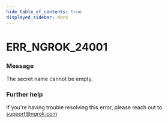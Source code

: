 ```yaml
---
hide_table_of_contents: true
displayed_sidebar: docs
---
```



# ERR_NGROK_24001

### Message

The secret name cannot be empty.

<ErrorDetails error="err_ngrok_24001" />

### Further help

If you're having trouble resolving this error, please reach out to [support@ngrok.com](mailto:support@ngrok.com?subject=Help%20with%20ERR_NGROK_24001)

